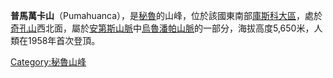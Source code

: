 {{Coord|13|11|17|S|72|8|16|W|display=title}}

'''普馬萬卡山'''（Pumahuanca），是[[秘魯|秘魯]]的山峰，位於該國東南部[[庫斯科大區|庫斯科大區]]，處於[[奇孔山|奇孔山]]西北面，屬於[[安第斯山脈|安第斯山脈]]中[[烏魯潘帕山脈|烏魯潘帕山脈]]的一部分，海拔高度5,650米，人類在1958年首次登頂。

{{Peru-geo-stub}}
[[Category:秘魯山峰|Category:秘魯山峰]]